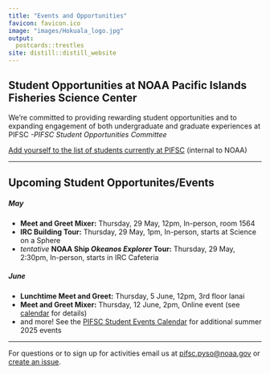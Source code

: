 ```yaml
---
title: "Events and Opportunities"
favicon: favicon.ico
image: "images/Hokuala_logo.jpg"
output:
  postcards::trestles
site: distill::distill_website
---
```


## Student Opportunities at NOAA Pacific Islands Fisheries Science Center

We’re committed to providing rewarding student opportunities and to expanding 
engagement of both undergraduate and graduate experiences at PIFSC _-PIFSC 
Student Opportunities Committee_

[Add yourself to the list of students currently at PIFSC](https://docs.google.com/spreadsheets/d/1Ki91FEhA06jYTgf1UhyDp1M1mjfH6cQlDGsMWSgbmuU/edit?usp=sharing)
(internal to NOAA)

---

## Upcoming Student Opportunites/Events 
##### May  

* **Meet and Greet Mixer:** Thursday, 29 May, 12pm, In-person, room 1564  
* **IRC Building Tour:** Thursday, 29 May, 1pm, In-person, starts at Science on a Sphere  
* _tentative_ **NOAA Ship _Okeanos Explorer_ Tour:** Thursday, 29 May, 2:30pm, In-person, starts in IRC Cafeteria

##### June  

* **Lunchtime Meet and Greet:** Thursday, 5 June, 12pm, 3rd floor lanai  
* **Meet and Greet Mixer:** Thursday, 12 June, 2pm, Online event (see [calendar](https://calendar.google.com/calendar/u/0?cid=Y18zYzJhOWRmZDc4MjVjNTZmOTdjNWE0ZmI2ZTZhMTY0OWYzZTM1ODMyMmY2NzBmYTExZjI1MWNjNTE4MDlmOGJlQGdyb3VwLmNhbGVuZGFyLmdvb2dsZS5jb20) for details)  
* and more! See the [PIFSC Student Events Calendar](https://calendar.google.com/calendar/u/0?cid=Y18zYzJhOWRmZDc4MjVjNTZmOTdjNWE0ZmI2ZTZhMTY0OWYzZTM1ODMyMmY2NzBmYTExZjI1MWNjNTE4MDlmOGJlQGdyb3VwLmNhbGVuZGFyLmdvb2dsZS5jb20) for additional summer 2025 events

---

For questions or to sign up for activities email us at [pifsc.pyso@noaa.gov](mailto:pifsc.pyso@noaa.gov)
or [create an issue](https://github.com/noaa-pifsc/StudentOpportunities/issues).
